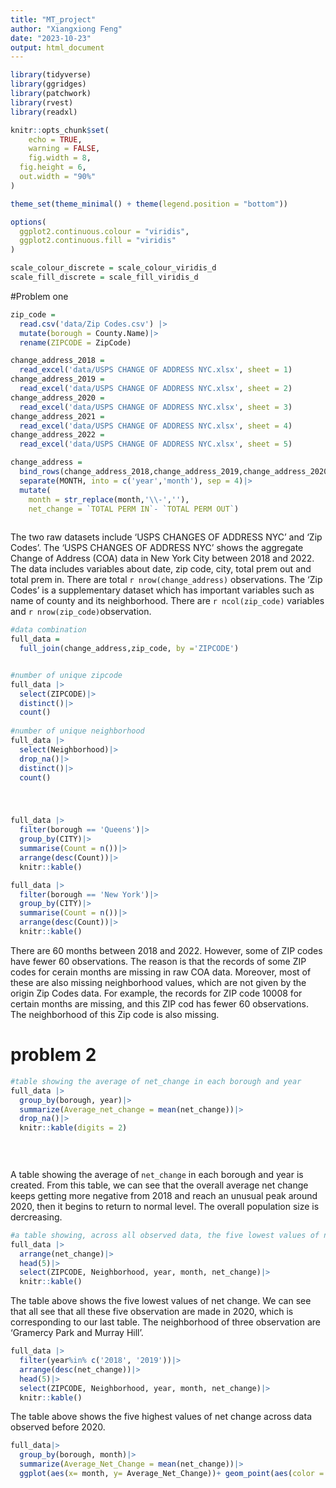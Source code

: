 ```yaml
---
title: "MT_project"
author: "Xiangxiong Feng"
date: "2023-10-23"
output: html_document
---
```


```r
library(tidyverse)
library(ggridges)
library(patchwork)
library(rvest)
library(readxl)

knitr::opts_chunk$set(
	echo = TRUE,
	warning = FALSE,
	fig.width = 8, 
  fig.height = 6,
  out.width = "90%"
)

theme_set(theme_minimal() + theme(legend.position = "bottom"))

options(
  ggplot2.continuous.colour = "viridis",
  ggplot2.continuous.fill = "viridis"
)

scale_colour_discrete = scale_colour_viridis_d
scale_fill_discrete = scale_fill_viridis_d
```

#Problem one


```r
zip_code =
  read.csv('data/Zip Codes.csv') |>
  mutate(borough = County.Name)|>
  rename(ZIPCODE = ZipCode)

change_address_2018 = 
  read_excel('data/USPS CHANGE OF ADDRESS NYC.xlsx', sheet = 1)
change_address_2019 = 
  read_excel('data/USPS CHANGE OF ADDRESS NYC.xlsx', sheet = 2)
change_address_2020 = 
  read_excel('data/USPS CHANGE OF ADDRESS NYC.xlsx', sheet = 3)
change_address_2021 = 
  read_excel('data/USPS CHANGE OF ADDRESS NYC.xlsx', sheet = 4)
change_address_2022 = 
  read_excel('data/USPS CHANGE OF ADDRESS NYC.xlsx', sheet = 5)

change_address = 
  bind_rows(change_address_2018,change_address_2019,change_address_2020,change_address_2021,change_address_2022)|>
  separate(MONTH, into = c('year','month'), sep = 4)|>
  mutate(
    month = str_replace(month,'\\-',''),
    net_change = `TOTAL PERM IN`- `TOTAL PERM OUT`)
  

```


The two raw datasets include 'USPS CHANGES OF ADDRESS NYC' and 'Zip Codes'.
The 'USPS CHANGES OF ADDRESS NYC' shows the aggregate Change of Address (COA) data
in New York City between 2018 and 2022. The data includes variables about date, zip code, city, total prem out and total prem in. There are total `r nrow(change_address)` observations. The 'Zip Codes' is a supplementary dataset which has important variables such as name of county and its neighborhood. There are `r ncol(zip_code)` variables and `r nrow(zip_code)`observation.


```r
#data combination
full_data = 
  full_join(change_address,zip_code, by ='ZIPCODE')


#number of unique zipcode
full_data |>
  select(ZIPCODE)|>
  distinct()|>
  count()
  
#number of unique neighborhood
full_data |>
  select(Neighborhood)|>
  drop_na()|>
  distinct()|>
  count()
  


```
#
```r
full_data |>
  filter(borough == 'Queens')|>
  group_by(CITY)|>
  summarise(Count = n())|>
  arrange(desc(Count))|>
  knitr::kable()

full_data |>
  filter(borough == 'New York')|>
  group_by(CITY)|>
  summarise(Count = n())|>
  arrange(desc(Count))|>
  knitr::kable()
```
There are 60 months between 2018 and 2022. However, some of ZIP codes have fewer 60 observations. The reason is that the records of some  ZIP codes for cerain months are missing in raw COA data.  Moreover, most of these are also missing neighborhood values, which are not given by the origin Zip Codes data. For example, the records for ZIP code 10008 for certain months are missing, and this ZIP cod has fewer 60 observations. The neighborhood of this Zip code is also missing.


# problem 2

```r
#table showing the average of net_change in each borough and year
full_data |>
  group_by(borough, year)|>
  summarize(Average_net_change = mean(net_change))|>
  drop_na()|>
  knitr::kable(digits = 2)
  

  
```

A table showing the average of `net_change` in each borough and year is created. From this table, we can see that the overall average net change keeps getting more negative from 2018 and reach an unusual peak around 2020, then it begins to return to normal level. The overall population size is dercreasing.


```r
#a table showing, across all observed data, the five lowest values of net_change
full_data |>
  arrange(net_change)|>
  head(5)|>
  select(ZIPCODE, Neighborhood, year, month, net_change)|>
  knitr::kable()
```

The table above shows the five lowest values of net change. We can see that all see that all these five observation are made in 2020, which is corresponding to our last table. The neighborhood of three observation are 'Gramercy Park and Murray Hill'.

```r
full_data |>
  filter(year%in% c('2018', '2019'))|>
  arrange(desc(net_change))|>
  head(5)|>
  select(ZIPCODE, Neighborhood, year, month, net_change)|>
  knitr::kable()
```
The table above shows the five highest values of net change across data observed before 2020.


```r
full_data|>
  group_by(borough, month)|>
  summarize(Average_Net_Change = mean(net_change))|>
  ggplot(aes(x= month, y= Average_Net_Change))+ geom_point(aes(color = borough))
 
  
  
  
```





